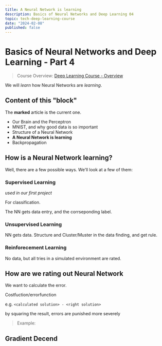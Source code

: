 ```yaml
---
title: A Neural Network is learning
description: Basics of Neural Networks and Deep Learning 04
topic: tech-deep-learning-course
date: "2024-02-08"
published: false
---
```


# Basics of Neural Networks and Deep Learning - Part 4

> Course Overview: [Deep Learning Course - Overview](/blog/deep-learning-course)

We will *learn* how Neural Networks are *learning*.

## Content of this "block"
The **marked** article is the current one.

- Our Brain and the Perceptron
- MNIST, and why good data is so important
- Structure of a Neural Network
- **A Neural Network is learning**
- Backpropagation

## How is a Neural Network learning?

Well, there are a few possible ways.
We'll look at a few of them:

### Supervised Learning

*used in our first project*

For classification.

The NN gets data entry, and the corrseponding label.

### Unsupervised Learning

NN gets data. Structure and Cluster/Muster in the data finding, and get rule.

### Reinforecement Learning

No data, but all tries in a simulated environment are rated.


## How are we rating out Neural Network

We want to calculate the error.

Costfuction/errorfunction

e.g. `<calculated solution> - <right solution>`

by squaring the result, errors are punished more severely

> Example:
> 

## Gradient Decend
